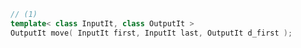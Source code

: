 ```cpp
// (1)
template< class InputIt, class OutputIt >
OutputIt move( InputIt first, InputIt last, OutputIt d_first );
```
